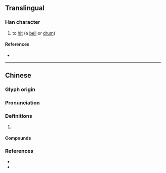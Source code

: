 {{character info/new}}
==Translingual==
{{Han simplified forms|摐|⿰扌従|𪭢|ex=y}}

===Han character===
{{Han char|rn=64|rad=手|as=11|sn=14|four=58081|canj=QHOO|ids=⿰扌從}}

# to [[hit]] (a [[bell]] or [[drum]])

====References====
* {{Han ref|kx=0449.160|dkj=12566|dj=0800.020|hdz=31947.150|uh=6450|ud=25680|bh=E1EC|bd=57836}}

----

==Chinese==
{{zh-forms
| s = 
| alt = ⿰扌从 -simp.-
| type = 
}}
===Glyph origin===
{{Han etym}}

===Pronunciation===
{{zh-pron
|m=chuāng
|c=cung1,coeng1
|mc=y
|oc=y
|cat=
}}

===Definitions===
{{zh-hanzi}}

# {{rfdef|zh}}

====Compounds====
{{zh-der|摐摐}}

===References===
* {{R:twedu|B01407}}
* {{R:yue:Hanzi}}